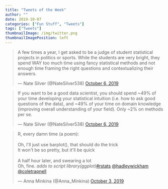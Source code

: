 ```yaml
---
title: "Tweets of the Week"
author: ""
date: 2019-10-07
categories: ["Fun Stuff", "Tweets"]
tags: ["Tweets"]
thumbnailImage: /img/twitter.png
thumbnailImagePosition: left
---
```


<blockquote class="twitter-tweet"><p lang="en" dir="ltr">A few times a year, I get asked to be a judge of student statistical projects in politics or sports. While the students are very bright, they spend WAY too much time using fancy statistical methods and not enough time framing the right questions and contextualizing their answers.</p>&mdash; Nate Silver (@NateSilver538) <a href="https://twitter.com/NateSilver538/status/1180900333003952128?ref_src=twsrc%5Etfw">October 6, 2019</a></blockquote> <script async src="https://platform.twitter.com/widgets.js" charset="utf-8"></script>

<!--more-->

<blockquote class="twitter-tweet"><p lang="en" dir="ltr">If you want to be a good data scientist, you should spend ~49% of your time developing your statistical intuition (i.e. how to ask good questions of the data), and ~49% of your time on domain knowledge (improving overall understanding of your field). Only ~2% on methods per se.</p>&mdash; Nate Silver (@NateSilver538) <a href="https://twitter.com/NateSilver538/status/1180900333771542529?ref_src=twsrc%5Etfw">October 6, 2019</a></blockquote> <script async src="https://platform.twitter.com/widgets.js" charset="utf-8"></script>

<blockquote class="twitter-tweet"><p lang="en" dir="ltr">R, every damn time (a poem):<br><br>Oh, I&#39;ll just use barplot(), that should do the trick<br>It won&#39;t be so pretty, but it&#39;ll be quick<br><br>A half hour later, and swearing a lot<br>Oh, fine. *adds to script library(ggplot)*<a href="https://twitter.com/hashtag/rstats?src=hash&amp;ref_src=twsrc%5Etfw">#rstats</a> <a href="https://twitter.com/hadleywickham?ref_src=twsrc%5Etfw">@hadleywickham</a> <a href="https://twitter.com/coletrapnell?ref_src=twsrc%5Etfw">@coletrapnell</a></p>&mdash; Anna Minkina (@Anna_Minkina) <a href="https://twitter.com/Anna_Minkina/status/1179593874055974912?ref_src=twsrc%5Etfw">October 3, 2019</a></blockquote> <script async src="https://platform.twitter.com/widgets.js" charset="utf-8"></script>